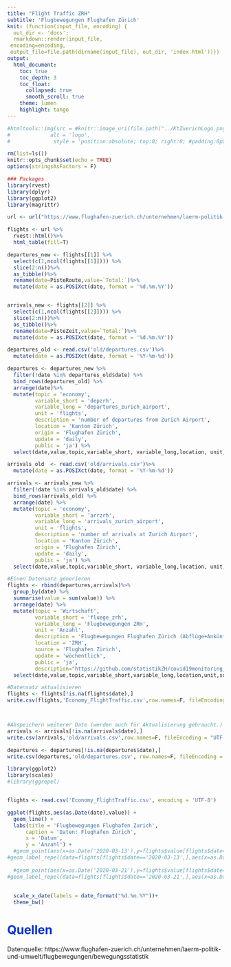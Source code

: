 ```yaml
---
title: "Flight Traffic ZRH"
subtitle: 'Flugbewegungen Flughafen Zürich'
knit: (function(input_file, encoding) {
  out_dir <- 'docs';
  rmarkdown::render(input_file,
 encoding=encoding,
 output_file=file.path(dirname(input_file), out_dir, 'index.html'))})
output: 
  html_document:
    toc: true
    toc_depth: 3
    toc_float:
      collapsed: true
      smooth_scroll: true
    theme: lumen
    highlight: tango
---
```


<style type="text/css">
.main-container {
  max-width: 1800px;
  margin-left: 0;
  margin-right: auto;
}
blockquote {
    padding: 10px 20px;
    margin: 0 0 20px;
    font-size: 14px;
    border-left: 5px solid #eee;
}

h1.title {
  font-size: 38px;
  color: #000000;
  }
  
h1 { /* Header 1 */
  font-size: 28px;
  color: #0033cc;
}
h2 { /* Header 2 */
    font-size: 28px;
	color: #0099ff
}
h3 { /* Header 3 */
    font-size: 14px;
	color: #6600cc
}
</style>

```r
#htmltools::img(src = #knitr::image_uri(file.path("../KtZuerichLogo.png")),
#             alt = 'logo', 
#              style = 'position:absolute; top:0; right:0; #padding:0px;')
```


```r
rm(list=ls())
knitr::opts_chunk$set(echo = TRUE)
options(stringsAsFactors = F)

### Packages 
library(rvest)
library(dplyr)
library(ggplot2)
library(magrittr)
```


```r
url <- url("https://www.flughafen-zuerich.ch/unternehmen/laerm-politik-und-umwelt/flugbewegungen/bewegungsstatistik", "rb") 

flights <- url %>%
  rvest::html()%>%
  html_table(fill=T) 

departures_new <- flights[[1]] %>%
  select(c(1,ncol(flights[[1]]))) %>%
  slice(2:n())%>%
  as_tibble()%>%
  rename(date=PisteRoute,value=`Total:`)%>%
  mutate(date = as.POSIXct(date, format = '%d.%m.%Y'))


arrivals_new <- flights[[2]] %>%
  select(c(1,ncol(flights[[2]]))) %>%
  slice(2:n())%>%
  as_tibble()%>%
  rename(date=PisteZeit,value=`Total:`)%>%
  mutate(date = as.POSIXct(date, format = '%d.%m.%Y'))
```


```r

departures_old <- read.csv('old/departures.csv')%>%
  mutate(date = as.POSIXct(date, format = '%Y-%m-%d'))

departures <- departures_new %>%
  filter(!date %in% departures_old$date) %>%
  bind_rows(departures_old) %>%
  arrange(date)%>%
  mutate(topic = 'economy',
         variable_short = 'depzrh',
         variable_long = 'departures_zurich_airport',
         unit = 'flights',
         description = 'number of departures from Zurich Airport',
         location = 'Kanton Zürich',
         origin = 'Flughafen Zürich',
         update = 'daily',
         public = 'ja') %>%
  select(date,value,topic,variable_short, variable_long,location, unit, origin, update, public, description)

arrivals_old  <- read.csv('old/arrivals.csv')%>%
  mutate(date = as.POSIXct(date, format = '%Y-%m-%d'))

arrivals <- arrivals_new %>%
  filter(!date %in% arrivals_old$date) %>%
  bind_rows(arrivals_old) %>%
  arrange(date) %>%
  mutate(topic = 'economy',
         variable_short = 'arrzrh',
         variable_long = 'arrivals_zurich_airport',
         unit = 'flights',
         description = 'number of arrivals at Zurich Airport',
         location = 'Kanton Zürich',
         origin = 'Flughafen Zürich',
         update = 'daily',
         public = 'ja') %>%
  select(date,value,topic,variable_short, variable_long,location, unit, origin, update, public, description)

#Einen Datensatz generieren
flights <- rbind(departures,arrivals)%>%
  group_by(date) %>%
  summarise(value = sum(value)) %>%
  arrange(date) %>%
  mutate(topic = 'Wirtschaft',
         variable_short = 'fluege_zrh',
         variable_long = 'Flugbewegungen ZRH',
         unit = 'Anzahl',
         description = 'Flugbewegungen Flughafen Zürich (Abflüge+Ankünfte)',
         location = 'ZRH',
         source = 'Flughafen Zürich',
         update = 'wöchentlich',
         public = 'ja',
         description="https://github.com/statistikZH/covid19monitoring_economy_FlightTraffic") %>%
  select(date,value,topic,variable_short,variable_long,location,unit,source,update,public,description)

#Datensatz aktualisieren
flights <- flights[!is.na(flights$date),]
write.csv(flights,'Economy_FlightTraffic.csv',row.names=F, fileEncoding = "UTF-8")



#Abspeichern weiterer Date (werden auch für Aktualisierung gebraucht.)
arrivals <- arrivals[!is.na(arrivals$date),]
write.csv(arrivals,'old/arrivals.csv',row.names=F, fileEncoding = "UTF-8")

departures <- departures[!is.na(departures$date),]
write.csv(departures,'old/departures.csv', row.names=F, fileEncoding = "UTF-8")
```

```r

library(ggplot2)
library(scales)
#library(ggrepel)


flights <- read.csv('Economy_FlightTraffic.csv', encoding = 'UTF-8')

ggplot(flights,aes(as.Date(date),value)) +
  geom_line() +
  labs(title = 'Flugbewegungen Flughafen Zurich',
      caption = 'Daten: Flughafen Zürich',
      x = 'Datum',
      y = 'Anzahl') +
  #geom_point(aes(x=as.Date('2020-03-13'),y=flights$value[flights$date=='2020-03-13']),fill=NA, col='red', shape=1, size=5, stroke = 2)+
#geom_label_repel(data=flights[flights$date=='2020-03-13',],aes(x=as.Date('2020-03-13'),y=flights$value[flights$date=='2020-03-13']),label='13. März 2020', col='red',box.padding   = 0.35, point.padding = 0.5)+
  
  #geom_point(aes(x=as.Date('2020-03-21'),y=flights$value[flights$date=='2020-03-21']),fill=NA, col='red', shape=1, size=5, stroke = 2)+
#geom_label_repel(data=flights[flights$date=='2020-03-21',],aes(x=as.Date('2020-03-21'),y=flights$value[flights$date=='2020-03-21']),label='21. März 2020', col='red',box.padding   = 0.35, point.padding = 0.5)+
  
  
  scale_x_date(labels = date_format("%d.%m.%Y"))+
  theme_bw()
```


# Quellen
Datenquelle: https://www.flughafen-zuerich.ch/unternehmen/laerm-politik-und-umwelt/flugbewegungen/bewegungsstatistik
